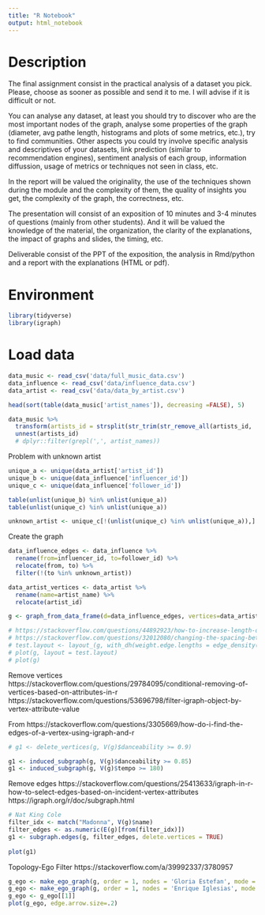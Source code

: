 ```yaml
---
title: "R Notebook"
output: html_notebook
---
```


# Description

The final assignment consist in the practical analysis of a dataset you pick. Please, choose as sooner as possible and send it to me. I will advise if it is difficult or not. 

You can analyse any dataset, at least you should try to discover who are the most important nodes of the graph, analyse some properties of the graph (diameter, avg pathe length, histograms and plots of some metrics, etc.), try to find communities. Other aspects you could try involve specific analysis and descriptives of your datasets, link prediction (similar to recommendation engines), sentiment analysis of each group, information diffussion, usage of metrics or techniques not seen in class, etc.

In the report will be valued the originality, the use of the techniques shown during the module and the complexity of them, the quality of insights you get, the complexity of the graph, the correctness, etc.

The presentation will consist of an exposition of 10 minutes and 3-4 minutes of questions (mainly from other students). And it will be valued the knowledge of the material, the organization, the clarity of the explanations, the impact of graphs and slides, the timing, etc.

Deliverable consist of the PPT of the exposition, the analysis in Rmd/python and a report with the explanations (HTML or pdf).

# Environment

```r
library(tidyverse)
library(igraph)
```

# Load data

```r
data_music <- read_csv('data/full_music_data.csv')
data_influence <- read_csv('data/influence_data.csv')
data_artist <- read_csv('data/data_by_artist.csv')
```

```r
head(sort(table(data_music['artist_names']), decreasing =FALSE), 5)
```


```r
data_music %>% 
  transform(artists_id = strsplit(str_trim(str_remove_all(artists_id, '[\\[\\]]'), side='both'), ",")) %>% 
  unnest(artists_id)
  # dplyr::filter(grepl(',', artist_names))
```

Problem with unknown artist

```r
unique_a <- unique(data_artist['artist_id'])
unique_b <- unique(data_influence['influencer_id'])
unique_c <- unique(data_influence['follower_id'])

table(unlist(unique_b) %in% unlist(unique_a))
table(unlist(unique_c) %in% unlist(unique_a))
```

```r
unknown_artist <- unique_c[!(unlist(unique_c) %in% unlist(unique_a)),]
```

Create the graph

```r
data_influence_edges <- data_influence %>% 
  rename(from=influencer_id, to=follower_id) %>% 
  relocate(from, to) %>% 
  filter(!(to %in% unknown_artist))

data_artist_vertices <- data_artist %>% 
  rename(name=artist_name) %>% 
  relocate(artist_id)

g <- graph_from_data_frame(d=data_influence_edges, vertices=data_artist_vertices, directed=TRUE) 
```


```r
# https://stackoverflow.com/questions/44892923/how-to-increase-length-of-edges-when-plotting-a-graph-in-r
# https://stackoverflow.com/questions/32012080/changing-the-spacing-between-vertices-in-igraph-in-r
# test.layout <- layout_(g, with_dh(weight.edge.lengths = edge_density(g)/1000))
# plot(g, layout = test.layout)
# plot(g)
```

Remove vertices
https://stackoverflow.com/questions/29784095/conditional-removing-of-vertices-based-on-attributes-in-r
https://stackoverflow.com/questions/53696798/filter-igraph-object-by-vertex-attribute-value

From
https://stackoverflow.com/questions/3305669/how-do-i-find-the-edges-of-a-vertex-using-igraph-and-r

```r
# g1 <- delete_vertices(g, V(g)$danceability >= 0.9)

g1 <- induced_subgraph(g, V(g)$danceability >= 0.85)
g1 <- induced_subgraph(g, V(g)$tempo >= 180)
```

Remove edges
https://stackoverflow.com/questions/25413633/igraph-in-r-how-to-select-edges-based-on-incident-vertex-attributes
https://igraph.org/r/doc/subgraph.html

```r
# Nat King Cole	 
filter_idx <- match("Madonna", V(g)$name)
filter_edges <- as.numeric(E(g)[from(filter_idx)])
g1 <- subgraph.edges(g, filter_edges, delete.vertices = TRUE)
                       
plot(g1)
```

Topology-Ego Filter
https://stackoverflow.com/a/39992337/3780957

```r
g_ego <- make_ego_graph(g, order = 1, nodes = 'Gloria Estefan', mode = "all", mindist = 0)
g_ego <- make_ego_graph(g, order = 1, nodes = 'Enrique Iglesias', mode = "all", mindist = 0)
g_ego <- g_ego[[1]]
plot(g_ego, edge.arrow.size=.2)
```













